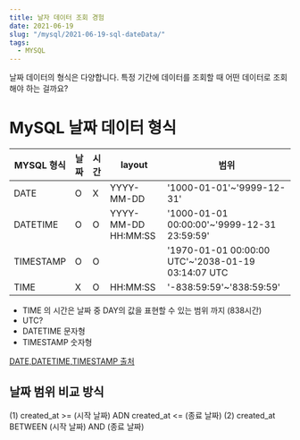 ```yaml
---
title: 날자 데이터 조회 경험
date: 2021-06-19
slug: "/mysql/2021-06-19-sql-dateData/"
tags:
  - MYSQL
---
```


날짜 데이터의 형식은 다양합니다.
특정 기간에 데이터를 조회할 때 어떤 데이터로 조회해야 하는 걸까요?

# MySQL 날짜 데이터 형식

|MYSQL 형식|날짜|시간|layout|범위|
|---|---|---|---|---|
|DATE|O|X|YYYY-MM-DD|'1000-01-01'~'9999-12-31'|
|DATETIME|O|O|YYYY-MM-DD HH:MM:SS|'1000-01-01 00:00:00'~'9999-12-31 23:59:59'|
|TIMESTAMP|O|O| |'1970-01-01 00:00:00 UTC'~'2038-01-19 03:14:07 UTC|
|TIME|X|O|HH:MM:SS|'-838:59:59'~'838:59:59'|

 * TIME 의 시간은 날짜 중 DAY의 값을 표현할 수 있는 범위 까지 (838시간)
 * UTC?
 * DATETIME 문자형
 * TIMESTAMP 숫자형

 [DATE,DATETIME,TIMESTAMP 출처](http://tcpschool.com/mysql/mysql_datatype_dateTime)


## 날짜 범위 비교 방식
(1) created_at >= (시작 날짜) ADN created_at <= (종료 날짜)
(2) created_at BETWEEN (시작 날짜) AND (종료 날짜)





